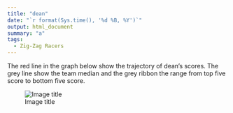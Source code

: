 ```yaml
---
title: "dean"
date: "`r format(Sys.time(), '%d %B, %Y')`"
output: html_document
summary: "a"
tags:
  - Zig-Zag Racers
---
```


The red line in the graph below show the trajectory of dean's scores. The grey line show the team median and the grey ribbon the range from top five score to bottom five score.

![Image title](dean.jpg)
